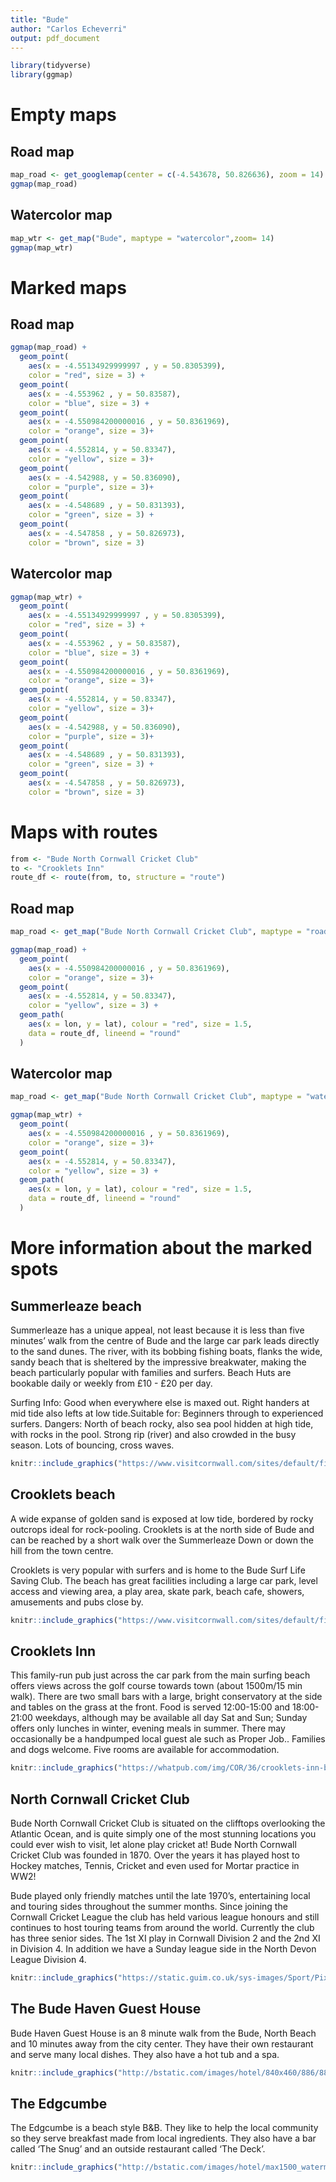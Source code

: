 ```yaml
---
title: "Bude"
author: "Carlos Echeverri"
output: pdf_document
---
```


```r
library(tidyverse)
library(ggmap)
```

# Empty maps

## Road map

```r
map_road <- get_googlemap(center = c(-4.543678, 50.826636), zoom = 14)
ggmap(map_road)
```

## Watercolor map

```r
map_wtr <- get_map("Bude", maptype = "watercolor",zoom= 14)
ggmap(map_wtr)
```

# Marked maps

## Road map

```r
ggmap(map_road) +
  geom_point(
    aes(x = -4.55134929999997 , y = 50.8305399),
    color = "red", size = 3) +
  geom_point(
    aes(x = -4.553962 , y = 50.83587),
    color = "blue", size = 3) +
  geom_point(
    aes(x = -4.550984200000016 , y = 50.8361969),
    color = "orange", size = 3)+
  geom_point(
    aes(x = -4.552814, y = 50.83347),
    color = "yellow", size = 3)+
  geom_point(
    aes(x = -4.542988, y = 50.836090),
    color = "purple", size = 3)+
  geom_point(
    aes(x = -4.548689 , y = 50.831393),
    color = "green", size = 3) +
  geom_point(
    aes(x = -4.547858 , y = 50.826973),
    color = "brown", size = 3)
```

## Watercolor map

```r
ggmap(map_wtr) +
  geom_point(
    aes(x = -4.55134929999997 , y = 50.8305399),
    color = "red", size = 3) +
  geom_point(
    aes(x = -4.553962 , y = 50.83587),
    color = "blue", size = 3) +
  geom_point(
    aes(x = -4.550984200000016 , y = 50.8361969),
    color = "orange", size = 3)+
  geom_point(
    aes(x = -4.552814, y = 50.83347),
    color = "yellow", size = 3)+
  geom_point(
    aes(x = -4.542988, y = 50.836090),
    color = "purple", size = 3)+
  geom_point(
    aes(x = -4.548689 , y = 50.831393),
    color = "green", size = 3) +
  geom_point(
    aes(x = -4.547858 , y = 50.826973),
    color = "brown", size = 3)
```

# Maps with routes

```r
from <- "Bude North Cornwall Cricket Club"
to <- "Crooklets Inn"
route_df <- route(from, to, structure = "route")
```

## Road map

```r
map_road <- get_map("Bude North Cornwall Cricket Club", maptype = "roadmap",zoom= 16)

ggmap(map_road) +
  geom_point(
    aes(x = -4.550984200000016 , y = 50.8361969),
    color = "orange", size = 3)+
  geom_point(
    aes(x = -4.552814, y = 50.83347),
    color = "yellow", size = 3) +
  geom_path(
    aes(x = lon, y = lat), colour = "red", size = 1.5,
    data = route_df, lineend = "round"
  )
```

## Watercolor map

```r
map_road <- get_map("Bude North Cornwall Cricket Club", maptype = "watercolor",zoom= 16)

ggmap(map_wtr) +
  geom_point(
    aes(x = -4.550984200000016 , y = 50.8361969),
    color = "orange", size = 3)+
  geom_point(
    aes(x = -4.552814, y = 50.83347),
    color = "yellow", size = 3) +
  geom_path(
    aes(x = lon, y = lat), colour = "red", size = 1.5,
    data = route_df, lineend = "round"
  )
```

# More information about the marked spots

## Summerleaze beach

Summerleaze has a unique appeal, not least because it is less than five minutes’ walk from the centre of Bude and the large car park leads directly to the sand dunes. The river, with its bobbing fishing boats, flanks the wide, sandy beach that is sheltered by the impressive breakwater, making the beach particularly popular with families and surfers. Beach Huts are bookable daily or weekly from £10 - £20 per day.

Surfing Info: Good when everywhere else is maxed out. Right handers at mid tide also lefts at low tide.Suitable for: Beginners through to experienced surfers. Dangers: North of beach rocky, also sea pool hidden at high tide, with rocks in the pool. Strong rip (river) and also crowded in the busy season. Lots of bouncing, cross waves.

```r
knitr::include_graphics("https://www.visitcornwall.com/sites/default/files/styles/product_image_breakpoints_theme_visitcornwall2_mobile_1x/public/Summerleaze%20Beach.jpg")
```

## Crooklets beach

A wide expanse of golden sand is exposed at low tide, bordered by rocky outcrops ideal for rock-pooling. Crooklets is at the north side of Bude and can be reached by a short walk over the Summerleaze Down or down the hill from the town centre.

Crooklets is very popular with surfers and is home to the Bude Surf Life Saving Club.  The beach has great facilities including a large car park, level access and viewing area, a play area, skate park, beach cafe, showers, amusements and pubs close by.

```r
knitr::include_graphics("https://www.visitcornwall.com/sites/default/files/styles/product_image_breakpoints_theme_visitcornwall2_mobile_1x/public/product_image/Crooklets%20Beach%2C%20Bude%20Credit%20Matt%20Jessop%20and%20Visit%20Cornwall.jpg")
```

## Crooklets Inn

This family-run pub just across the car park from the main surfing beach offers views across the golf course towards town (about 1500m/15 min walk). There are two small bars with a large, bright conservatory at the side and tables on the grass at the front. Food is served 12:00-15:00 and 18:00-21:00 weekdays, although may be available all day Sat and Sun; Sunday offers only lunches in winter, evening meals in summer. There may occasionally be a handpumped local guest ale such as Proper Job.. Families and dogs welcome. Five rooms are available for accommodation.

```r
knitr::include_graphics("https://whatpub.com/img/COR/36/crooklets-inn-bude/298/224/52531.jpg")
```

## North Cornwall Cricket Club

Bude North Cornwall Cricket Club is situated on the clifftops overlooking the Atlantic Ocean, and is quite simply one of the most stunning locations you could ever wish to visit, let alone play cricket at! 
Bude North Cornwall Cricket Club was founded in 1870. Over the years it has played host to Hockey matches, Tennis, Cricket and even used for Mortar practice in WW2!

Bude played only friendly matches until the late 1970's, entertaining local and touring sides throughout the summer months. Since joining the Cornwall Cricket League the club has held various league honours and still continues to host touring teams from around the world. 
Currently the club has three senior sides. The 1st XI play in Cornwall Division 2 and the 2nd XI in Division 4. In addition we have a Sunday league side in the North Devon League Division 4. 

```r
knitr::include_graphics("https://static.guim.co.uk/sys-images/Sport/Pix/columnists/2013/1/29/1359468918726/Wormsley-cricket-ground-S-001.jpg")
```

## The Bude Haven Guest House

Bude Haven Guest House is an 8 minute walk from the Bude, North Beach and 10 minutes away from the city center. They have their own restaurant and serve many local dishes. They also have a hot tub and a spa. 

```r
knitr::include_graphics("http://bstatic.com/images/hotel/840x460/886/88624308.jpg")
```

## The Edgcumbe

The Edgcumbe is a beach style B&B. They like to help the local community so they serve breakfast made from local ingredients. They also have a bar called 'The Snug' and an outside restaurant called 'The Deck'. 

```r
knitr::include_graphics("http://bstatic.com/images/hotel/max1500_watermarked_standard_bluecom/d30/d3024f7ac5239bc0f66590ab136db8eca89ef2fb.jpg")
```



